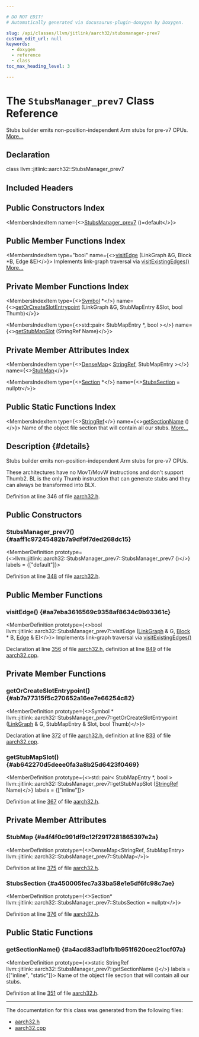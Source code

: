 ```yaml
---

# DO NOT EDIT!
# Automatically generated via docusaurus-plugin-doxygen by Doxygen.

slug: /api/classes/llvm/jitlink/aarch32/stubsmanager-prev7
custom_edit_url: null
keywords:
  - doxygen
  - reference
  - class
toc_max_heading_level: 3

---
```





# The `StubsManager_prev7` Class Reference

<DoxygenPage pluginConfig={pluginConfig}>

Stubs builder emits non-position-independent Arm stubs for pre-v7 CPUs. <a href="#details">More...</a>

## Declaration

<CodeBlock>class llvm::jitlink::aarch32::StubsManager_prev7</CodeBlock>

## Included Headers

<IncludesList>
<IncludesListItem
  filePath="llvm/ExecutionEngine/JITLink/aarch32.h"
  permalink="/docs/api/files/include/include/llvm/include/llvm/executionengine/include/llvm/executionengine/jitlink/aarch32-h"
  isLocal="true" />
</IncludesList>

## Public Constructors Index

<MembersIndex>

<MembersIndexItem
  name={<><a href="#aaff1c97245482b7a9df9f7ded268dc15">StubsManager&#95;prev7</a> ()=default</>}>
</MembersIndexItem>

</MembersIndex>

## Public Member Functions Index

<MembersIndex>

<MembersIndexItem
  type="bool"
  name={<><a href="#aa7eba3616569c9358af8634c9b93361c">visitEdge</a> (LinkGraph &amp;G, Block &#42;B, Edge &amp;E)</>}>
Implements link-graph traversal via <a href="/docs/api/namespaces/llvm/jitlink/#a82a31c156d5112abea9566d8f8d9a574">visitExistingEdges()</a> <a href="#aa7eba3616569c9358af8634c9b93361c">More...</a>
</MembersIndexItem>

</MembersIndex>

## Private Member Functions Index

<MembersIndex>

<MembersIndexItem
  type={<><a href="/docs/api/classes/llvm/jitlink/symbol">Symbol</a> &#42;</>}
  name={<><a href="#ab7a77315f5c270652a16ee7e66254c82">getOrCreateSlotEntrypoint</a> (LinkGraph &amp;G, StubMapEntry &amp;Slot, bool Thumb)</>}>
</MembersIndexItem>

<MembersIndexItem
  type={<>std::pair&lt; StubMapEntry &#42;, bool &gt;</>}
  name={<><a href="#ab642270d5deee0fa3a8b25d6423f0469">getStubMapSlot</a> (StringRef Name)</>}>
</MembersIndexItem>

</MembersIndex>

## Private Member Attributes Index

<MembersIndex>

<MembersIndexItem
  type={<><a href="/docs/api/classes/llvm/densemap">DenseMap</a>&lt; <a href="/docs/api/classes/llvm/stringref">StringRef</a>, StubMapEntry &gt;</>}
  name={<><a href="#a4f4f0c991df9c12f2917281865397e2a">StubMap</a></>}>
</MembersIndexItem>

<MembersIndexItem
  type={<><a href="/docs/api/classes/llvm/jitlink/section">Section</a> &#42;</>}
  name={<><a href="#a450005fec7a33ba58e1e5df6fc98c7ae">StubsSection</a> = nullptr</>}>
</MembersIndexItem>

</MembersIndex>

## Public Static Functions Index

<MembersIndex>

<MembersIndexItem
  type={<><a href="/docs/api/classes/llvm/stringref">StringRef</a></>}
  name={<><a href="#a4acd83ad1bfb1b951f620cec21ccf07a">getSectionName</a> ()</>}>
Name of the object file section that will contain all our stubs. <a href="#a4acd83ad1bfb1b951f620cec21ccf07a">More...</a>
</MembersIndexItem>

</MembersIndex>

## Description {#details}

Stubs builder emits non-position-independent Arm stubs for pre-v7 CPUs.

These architectures have no MovT/MovW instructions and don&#39;t support Thumb2. BL is the only Thumb instruction that can generate stubs and they can always be transformed into BLX.

Definition at line 346 of file <a href="/docs/api/files/include/include/llvm/include/llvm/executionengine/include/llvm/executionengine/jitlink/aarch32-h">aarch32.h</a>.

<SectionDefinition>

## Public Constructors

### StubsManager&#95;prev7() {#aaff1c97245482b7a9df9f7ded268dc15}

<MemberDefinition
  prototype={<>llvm::jitlink::aarch32::StubsManager&#95;prev7::StubsManager&#95;prev7 ()</>}
  labels = {["default"]}>

Definition at line <a href="/docs/api/files/include/include/llvm/include/llvm/executionengine/include/llvm/executionengine/jitlink/aarch32-h/#l00348">348</a> of file <a href="/docs/api/files/include/include/llvm/include/llvm/executionengine/include/llvm/executionengine/jitlink/aarch32-h">aarch32.h</a>.
</MemberDefinition>

</SectionDefinition>

<SectionDefinition>

## Public Member Functions

### visitEdge() {#aa7eba3616569c9358af8634c9b93361c}

<MemberDefinition
  prototype={<>bool llvm::jitlink::aarch32::StubsManager&#95;prev7::visitEdge (<a href="/docs/api/classes/llvm/jitlink/linkgraph">LinkGraph</a> &amp; G, <a href="/docs/api/classes/llvm/jitlink/block">Block</a> &#42; B, <a href="/docs/api/classes/llvm/jitlink/edge">Edge</a> &amp; E)</>}>
Implements link-graph traversal via <a href="/docs/api/namespaces/llvm/jitlink/#a82a31c156d5112abea9566d8f8d9a574">visitExistingEdges()</a>

Declaration at line <a href="/docs/api/files/include/include/llvm/include/llvm/executionengine/include/llvm/executionengine/jitlink/aarch32-h/#l00356">356</a> of file <a href="/docs/api/files/include/include/llvm/include/llvm/executionengine/include/llvm/executionengine/jitlink/aarch32-h">aarch32.h</a>, definition at line <a href="/docs/api/files/lib/lib/executionengine/lib/executionengine/jitlink/aarch32-cpp/#l00849">849</a> of file <a href="/docs/api/files/lib/lib/executionengine/lib/executionengine/jitlink/aarch32-cpp">aarch32.cpp</a>.
</MemberDefinition>

</SectionDefinition>

<SectionDefinition>

## Private Member Functions

### getOrCreateSlotEntrypoint() {#ab7a77315f5c270652a16ee7e66254c82}

<MemberDefinition
  prototype={<>Symbol &#42; llvm::jitlink::aarch32::StubsManager&#95;prev7::getOrCreateSlotEntrypoint (<a href="/docs/api/classes/llvm/jitlink/linkgraph">LinkGraph</a> &amp; G, StubMapEntry &amp; Slot, bool Thumb)</>}>

Declaration at line <a href="/docs/api/files/include/include/llvm/include/llvm/executionengine/include/llvm/executionengine/jitlink/aarch32-h/#l00372">372</a> of file <a href="/docs/api/files/include/include/llvm/include/llvm/executionengine/include/llvm/executionengine/jitlink/aarch32-h">aarch32.h</a>, definition at line <a href="/docs/api/files/lib/lib/executionengine/lib/executionengine/jitlink/aarch32-cpp/#l00833">833</a> of file <a href="/docs/api/files/lib/lib/executionengine/lib/executionengine/jitlink/aarch32-cpp">aarch32.cpp</a>.
</MemberDefinition>

### getStubMapSlot() {#ab642270d5deee0fa3a8b25d6423f0469}

<MemberDefinition
  prototype={<>std::pair&lt; StubMapEntry &#42;, bool &gt; llvm::jitlink::aarch32::StubsManager&#95;prev7::getStubMapSlot (<a href="/docs/api/classes/llvm/stringref">StringRef</a> Name)</>}
  labels = {["inline"]}>

Definition at line <a href="/docs/api/files/include/include/llvm/include/llvm/executionengine/include/llvm/executionengine/jitlink/aarch32-h/#l00367">367</a> of file <a href="/docs/api/files/include/include/llvm/include/llvm/executionengine/include/llvm/executionengine/jitlink/aarch32-h">aarch32.h</a>.
</MemberDefinition>

</SectionDefinition>

<SectionDefinition>

## Private Member Attributes

### StubMap {#a4f4f0c991df9c12f2917281865397e2a}

<MemberDefinition
  prototype={<>DenseMap&lt;StringRef, StubMapEntry&gt; llvm::jitlink::aarch32::StubsManager&#95;prev7::StubMap</>}>

Definition at line <a href="/docs/api/files/include/include/llvm/include/llvm/executionengine/include/llvm/executionengine/jitlink/aarch32-h/#l00375">375</a> of file <a href="/docs/api/files/include/include/llvm/include/llvm/executionengine/include/llvm/executionengine/jitlink/aarch32-h">aarch32.h</a>.
</MemberDefinition>

### StubsSection {#a450005fec7a33ba58e1e5df6fc98c7ae}

<MemberDefinition
  prototype={<>Section&#42; llvm::jitlink::aarch32::StubsManager&#95;prev7::StubsSection = nullptr</>}>

Definition at line <a href="/docs/api/files/include/include/llvm/include/llvm/executionengine/include/llvm/executionengine/jitlink/aarch32-h/#l00376">376</a> of file <a href="/docs/api/files/include/include/llvm/include/llvm/executionengine/include/llvm/executionengine/jitlink/aarch32-h">aarch32.h</a>.
</MemberDefinition>

</SectionDefinition>

<SectionDefinition>

## Public Static Functions

### getSectionName() {#a4acd83ad1bfb1b951f620cec21ccf07a}

<MemberDefinition
  prototype={<>static StringRef llvm::jitlink::aarch32::StubsManager&#95;prev7::getSectionName ()</>}
  labels = {["inline", "static"]}>
Name of the object file section that will contain all our stubs.

Definition at line <a href="/docs/api/files/include/include/llvm/include/llvm/executionengine/include/llvm/executionengine/jitlink/aarch32-h/#l00351">351</a> of file <a href="/docs/api/files/include/include/llvm/include/llvm/executionengine/include/llvm/executionengine/jitlink/aarch32-h">aarch32.h</a>.
</MemberDefinition>

</SectionDefinition>

<hr/>

The documentation for this class was generated from the following files:

<ul>
<li><a href="/docs/api/files/include/include/llvm/include/llvm/executionengine/include/llvm/executionengine/jitlink/aarch32-h">aarch32.h</a></li>
<li><a href="/docs/api/files/lib/lib/executionengine/lib/executionengine/jitlink/aarch32-cpp">aarch32.cpp</a></li>
</ul>

</DoxygenPage>
